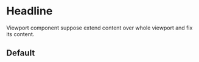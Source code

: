 
<Meta title="Atomic Design/Atoms/Viewport" />

# Headline

Viewport component suppose extend content over whole viewport and fix its content.

## Default

<Canvas>
  <Story name="default">
    <Viewport {...new ViewportPropsBuilder()
      .withBackground('https://picsum.photos/id/100/2500/1656')
      .withBreakpointCoordinates(
        new BreakpointCoordinatesBuilder()
          .withXs(new CoordinatesBuilder().withX('left').withY('center'))
          .withSm(new CoordinatesBuilder().withX('center').withY('center'))
          .withMd(new CoordinatesBuilder().withX('right').withY('center'))
          .withLg(new CoordinatesBuilder().withX('left').withY('center'))
          .withXl(new CoordinatesBuilder().withX('center').withY('center'))
          .build()
      )
      .build()}>
      <Headline {...new HeadlinePropsBuilder()
        .withTitle('First')
        .withParagraph('Cobaltum persuaderes, tanquam fortis habitio.')
        .withBreakpointCoordinates(
          new BreakpointCoordinatesBuilder()
            .withXs(new CoordinatesBuilder().withX('right').withY('center'))
            .withSm(new CoordinatesBuilder().withX('right').withY('center'))
            .withMd(new CoordinatesBuilder().withX('right').withY('center'))
            .withLg(new CoordinatesBuilder().withX('right').withY('center'))
            .withXl(new CoordinatesBuilder().withX('right').withY('center'))
            .build()
        )} />
    </Viewport>
  </Story>
  <Story name="center">
    <Viewport {...new ViewportPropsBuilder()
      .withBackground('https://picsum.photos/id/100/2500/1656')
      .withCenter()
      .build()}>
      <Headline {...new HeadlinePropsBuilder()
        .withTitle('First')
        .withParagraph('Cobaltum persuaderes, tanquam fortis habitio.')
        .withCenter()
        .build()} />
    </Viewport>
  </Story>
</Canvas>
